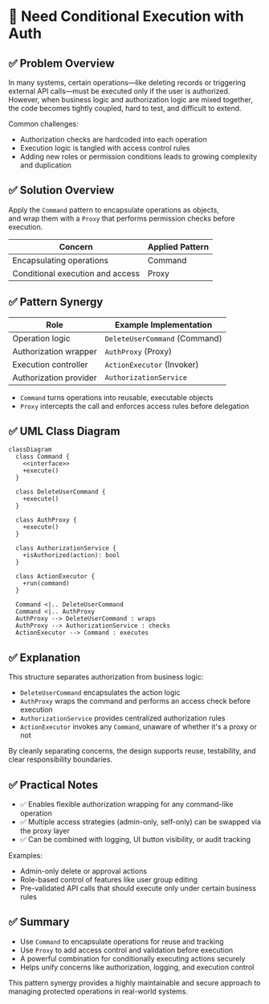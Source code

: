 # 🧪️ Need Conditional Execution with Auth

## ✅ Problem Overview

In many systems, certain operations—like deleting records or triggering external API calls—must be executed only if the user is authorized.  
However, when business logic and authorization logic are mixed together, the code becomes tightly coupled, hard to test, and difficult to extend.

Common challenges:

- Authorization checks are hardcoded into each operation
- Execution logic is tangled with access control rules
- Adding new roles or permission conditions leads to growing complexity and duplication

## ✅ Solution Overview

Apply the `Command` pattern to encapsulate operations as objects,  
and wrap them with a `Proxy` that performs permission checks before execution.

| Concern                          | Applied Pattern |
| -------------------------------- | --------------- |
| Encapsulating operations         | Command         |
| Conditional execution and access | Proxy           |

## ✅ Pattern Synergy

| Role                   | Example Implementation        |
| ---------------------- | ----------------------------- |
| Operation logic        | `DeleteUserCommand` (Command) |
| Authorization wrapper  | `AuthProxy` (Proxy)           |
| Execution controller   | `ActionExecutor` (Invoker)    |
| Authorization provider | `AuthorizationService`        |

- `Command` turns operations into reusable, executable objects
- `Proxy` intercepts the call and enforces access rules before delegation

## ✅ UML Class Diagram

```mermaid
classDiagram
  class Command {
    <<interface>>
    +execute()
  }

  class DeleteUserCommand {
    +execute()
  }

  class AuthProxy {
    +execute()
  }

  class AuthorizationService {
    +isAuthorized(action): bool
  }

  class ActionExecutor {
    +run(command)
  }

  Command <|.. DeleteUserCommand
  Command <|.. AuthProxy
  AuthProxy --> DeleteUserCommand : wraps
  AuthProxy --> AuthorizationService : checks
  ActionExecutor --> Command : executes
```

## ✅ Explanation

This structure separates authorization from business logic:

- `DeleteUserCommand` encapsulates the action logic
- `AuthProxy` wraps the command and performs an access check before execution
- `AuthorizationService` provides centralized authorization rules
- `ActionExecutor` invokes any `Command`, unaware of whether it's a proxy or not

By cleanly separating concerns, the design supports reuse, testability, and clear responsibility boundaries.

## ✅ Practical Notes

- ✅ Enables flexible authorization wrapping for any command-like operation
- ✅ Multiple access strategies (admin-only, self-only) can be swapped via the proxy layer
- ✅ Can be combined with logging, UI button visibility, or audit tracking

Examples:

- Admin-only delete or approval actions
- Role-based control of features like user group editing
- Pre-validated API calls that should execute only under certain business rules

## ✅ Summary

- Use `Command` to encapsulate operations for reuse and tracking
- Use `Proxy` to add access control and validation before execution
- A powerful combination for conditionally executing actions securely
- Helps unify concerns like authorization, logging, and execution control

This pattern synergy provides a highly maintainable and secure approach to managing protected operations in real-world systems.
